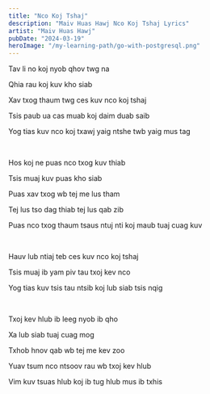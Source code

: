 ```yaml
---
title: "Nco Koj Tshaj"
description: "Maiv Huas Hawj Nco Koj Tshaj Lyrics"
artist: "Maiv Huas Hawj"
pubDate: "2024-03-19"
heroImage: "/my-learning-path/go-with-postgresql.png"
---
```


Tav li no koj nyob qhov twg na

Qhia rau koj kuv kho siab

Xav txog thaum twg ces kuv nco koj tshaj

Tsis paub ua cas muab koj daim duab saib

Yog tias kuv nco koj txawj yaig ntshe twb yaig mus tag

<br />

Hos koj ne puas nco txog kuv thiab

Tsis muaj kuv puas kho siab

Puas xav txog wb tej me lus tham

Tej lus tso dag thiab tej lus qab zib

Puas nco txog thaum tsaus ntuj nti koj maub tuaj cuag kuv

<br />

Hauv lub ntiaj teb ces kuv nco koj tshaj

Tsis muaj ib yam piv tau txoj kev nco

Yog tias kuv tsis tau ntsib koj lub siab tsis nqig

<br />

Txoj kev hlub ib leeg nyob ib qho

Xa lub siab tuaj cuag mog

Txhob hnov qab wb tej me kev zoo

Yuav tsum nco ntsoov rau wb txoj kev hlub

Vim kuv tsuas hlub koj ib tug hlub mus ib txhis
